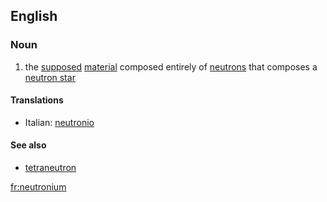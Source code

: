 ==English==

===Noun===
{{wikipedia}}
{{en-noun|-}}

#{{physics}} the [[supposed]] [[material]] composed entirely of [[neutron]]s that composes a [[neutron star]]

====Translations====
{{trans-top|physics the supposed material composed entirely of neutrons that composes a neutron star}}
*Italian: [[neutronio]] {{m}}
{{trans-mid}}

====See also====
* [[tetraneutron]]

{{trans-bottom}}

[[fr:neutronium]]